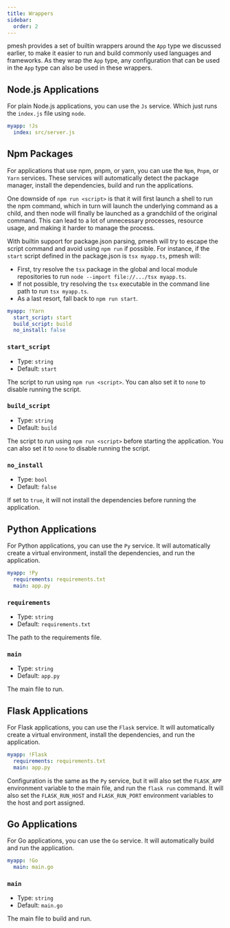 ```yaml
---
title: Wrappers
sidebar:
  order: 2
---
```


pmesh provides a set of builtin wrappers around the `App` type we discussed earlier, to make it easier to run and build commonly used languages and frameworks.
As they wrap the `App` type, any configuration that can be used in the `App` type can also be used in these wrappers.

## Node.js Applications

For plain Node.js applications, you can use the `Js` service. Which just runs the `index.js` file using `node`.

```yaml
myapp: !Js
  index: src/server.js
```

## Npm Packages

For applications that use npm, pnpm, or yarn, you can use the `Npm`, `Pnpm`, or `Yarn` services.
These services will automatically detect the package manager, install the dependencies, build and run the applications.

One downside of `npm run <script>` is that it will first launch a shell to run the npm command, which in turn will launch the underlying command as a child,
and then node will finally be launched as a grandchild of the original command. This can lead to a lot of unnecessary processes, resource usage, and making it harder to manage the process.

With builtin support for package.json parsing, pmesh will try to escape the script command and avoid using `npm run` if possible.
For instance, if the `start` script defined in the package.json is `tsx myapp.ts`, pmesh will:

- First, try resolve the `tsx` package in the global and local module repositories to run `node --import file://.../tsx myapp.ts`.
- If not possible, try resolving the `tsx` executable in the command line path to run `tsx myapp.ts`.
- As a last resort, fall back to `npm run start`.

```yaml
myapp: !Yarn
  start_script: start
  build_script: build
  no_install: false
```

### `start_script`

- Type: `string`
- Default: `start`

The script to run using `npm run <script>`. You can also set it to `none` to disable running the script.

### `build_script`

- Type: `string`
- Default: `build`

The script to run using `npm run <script>` before starting the application. You can also set it to `none` to disable running the script.

### `no_install`

- Type: `bool`
- Default: `false`

If set to `true`, it will not install the dependencies before running the application.

## Python Applications

For Python applications, you can use the `Py` service. It will automatically create a virtual environment, install the dependencies, and run the application.

```yaml
myapp: !Py
  requirements: requirements.txt
  main: app.py
```

### `requirements`

- Type: `string`
- Default: `requirements.txt`

The path to the requirements file.

### `main`

- Type: `string`
- Default: `app.py`

The main file to run.

## Flask Applications

For Flask applications, you can use the `Flask` service. It will automatically create a virtual environment, install the dependencies, and run the application.

```yaml
myapp: !Flask
  requirements: requirements.txt
  main: app.py
```

Configuration is the same as the `Py` service, but it will also set the `FLASK_APP` environment variable to the main file, and run the `flask run` command.
It will also set the `FLASK_RUN_HOST` and `FLASK_RUN_PORT` environment variables to the host and port assigned.

## Go Applications

For Go applications, you can use the `Go` service. It will automatically build and run the application.

```yaml
myapp: !Go
  main: main.go
```

### `main`

- Type: `string`
- Default: `main.go`

The main file to build and run.
